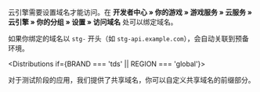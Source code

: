 
云引擎需要设置域名才能访问。在 **开发者中心 » 你的游戏 » 游戏服务 » 云服务 » 云引擎 » 你的分组 » 设置 » 访问域名** 处可以绑定域名。

如果你绑定的域名以 `stg-` 开头（如 `stg-api.example.com`），会自动关联到预备环境。

<Distributions if={BRAND === 'tds' || REGION === 'global'}>

对于测试阶段的应用，我们提供了共享域名，你可以自定义共享域名的前缀部分。

</Distributions>
